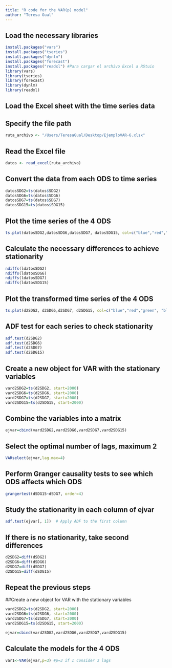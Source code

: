 ---
title: "R code for the VAR(p) model"
author: "Teresa Gual"
---

## Load the necessary libraries

```{r}
install.packages("vars")
install.packages("tseries")
install.packages("dynlm")
install.packages("forecast")
install.packages("readxl") #Para cargar el archivo Excel a RStuio
library(vars)
library(tseries)
library(forecast)
library(dynlm)
library(readxl)

```

## Load the Excel sheet with the time series data
## Specify the file path
```{r}
ruta_archivo <- "/Users/TeresaGual/Desktop/EjemploVAR-6.xlsx"
```

## Read the Excel file
```{r}
datos <- read_excel(ruta_archivo)
```

## Convert the data from each ODS to time series
```{r}
datosSDG2=ts(datos$SDG2)
datosSDG6=ts(datos$SDG6)
datosSDG7=ts(datos$SDG7)
datosSDG15=ts(datos$SDG15)
```

## Plot the time series of the 4 ODS
```{r}
ts.plot(datosSDG2,datosSDG6,datosSDG7, datosSDG15, col=c("blue","red","green", "black"), xlab = "Años desde 2000", ylab = "ODS UE")
```

## Calculate the necessary differences to achieve stationarity
```{r}
ndiffs(ldatosSDG2)
ndiffs(ldatosSDG6)
ndiffs(ldatosSDG7)
ndiffs(ldatosSDG15)
```

## Plot the transformed time series of the 4 ODS
```{r}
ts.plot(d2SDG2, d2SDG6,d2SDG7, d2SDG15, col=c("blue","red","green", "black"), xlab = "Años desde 2000", ylab = "Series ODS UE")
```

## ADF test for each series to check stationarity
```{r}
adf.test(d2SDG2)
adf.test(d2SDG6)
adf.test(d2SDG7)
adf.test(d2SDG15)
```

## Create a new object for VAR with the stationary variables
```{r}
vard2SDG2=ts(d2SDG2, start=2000)
vard2SDG6=ts(d2SDG6, start=2000)
vard2SDG7=ts(d2SDG7, start=2000)
vard2SDG15=ts(d2SDG15, start=2000)
```

## Combine the variables into a matrix
```{r}
ejvar=cbind(vard2SDG2,vard2SDG6,vard2SDG7,vard2SDG15)
```

## Select the optimal number of lags, maximum 2
```{r}
VARselect(ejvar,lag.max=4)
```

## Perform Granger causality tests to see which ODS affects which ODS
```{r}
grangertest(dSDG15~dSDG7, order=4)
```

## Study the stationarity in each column of ejvar
```{r}
adf.test(ejvar[, 1])  # Apply ADF to the first column
```

## If there is no stationarity, take second differences
```{r}
d2SDG2=diff(dSDG2)
d2SDG6=diff(dSDG6)
d2SDG7=diff(dSDG7)
d2SDG15=diff(dSDG15)
```

## Repeat the previous steps
##Create a new object for VAR with the stationary variables
```{r}
vard2SDG2=ts(d2SDG2, start=2000)
vard2SDG6=ts(d2SDG6, start=2000)
vard2SDG7=ts(d2SDG7, start=2000)
vard2SDG15=ts(d2SDG15, start=2000)

ejvar=cbind(vard2SDG2,vard2SDG6,vard2SDG7,vard2SDG15)
```

## Calculate the models for the 4 ODS
```{r}
var1<-VAR(ejvar,p=3) #p=3 if I consider 3 lags
```
